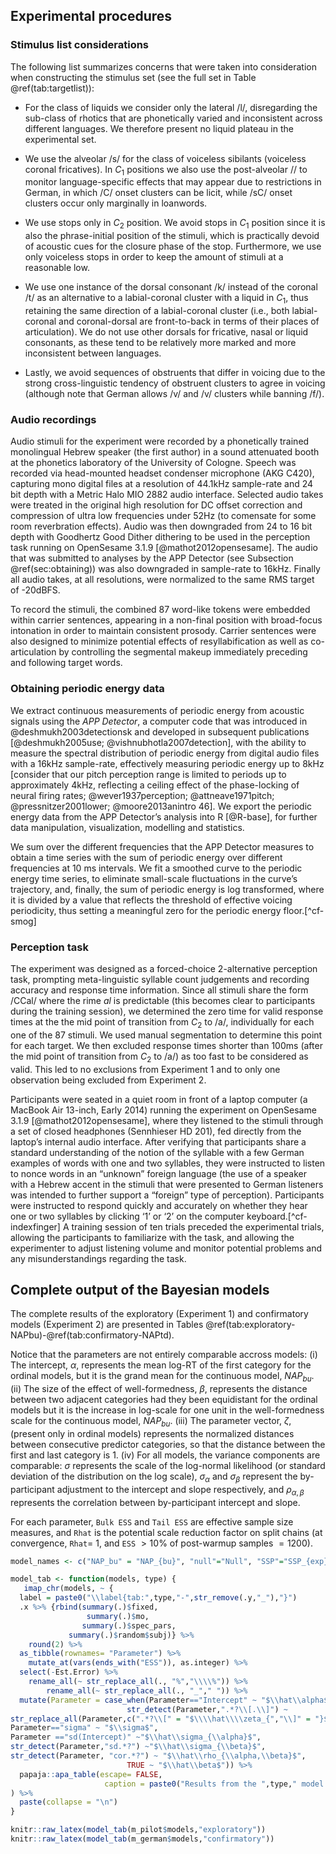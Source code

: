 <!-- # Appendix {-} -->

## Experimental procedures {#sec:procedures}
<!-- {#sec:materials} -->
<!-- ## Materials  -->
### Stimulus list considerations {#sec:considerationlist}
The following list summarizes concerns that were taken into consideration when constructing the stimulus set (see the full set in Table \@ref(tab:targetlist)):

*	For the class of liquids we consider only the lateral /l/, disregarding the sub-class of rhotics that are phonetically varied and inconsistent across different languages. We therefore present no liquid plateau in the experimental set.

*	We use the alveolar /s/ for the class of voiceless sibilants (voiceless coronal fricatives). In *C*~1~ positions we also use the post-alveolar /\textesh/ to monitor language-specific effects that may appear due to restrictions in German, in which /\textesh C/ onset clusters can be licit, while /sC/ onset clusters occur only marginally in loanwords.
<!-- should not be allowed. -->

*	We use stops only in *C*~2~ position. We avoid stops in *C*~1~ position since it is also the phrase-initial position of the stimuli, which is practically devoid of acoustic cues for the closure phase of the stop. Furthermore, we use only voiceless stops in order to keep the amount of stimuli at a reasonable low.

* We use one instance of the dorsal consonant /k/ instead of the coronal /t/ as an alternative to a labial-coronal cluster with a liquid in *C*~1~, thus retaining the same direction of a labial-coronal cluster (i.e., both labial-coronal and coronal-dorsal are front-to-back in terms of their places of articulation). We do not use other dorsals for fricative, nasal or liquid consonants, as these tend to be relatively more marked and more inconsistent between languages.

*	Lastly, we avoid sequences of obstruents that differ in voicing due to the strong cross-linguistic tendency of obstruent clusters to agree in voicing (although note that German allows /\textesh v/ and /\texttslig v/ clusters while banning /\textesh f/).

<!-- {#sec:audio} -->
### Audio recordings {#sec:audio}
Audio stimuli for the experiment were recorded by a phonetically trained monolingual Hebrew speaker (the first author) in a sound attenuated booth at the phonetics laboratory of the University of Cologne. Speech was recorded via head-mounted headset condenser microphone (AKG C420), capturing mono digital files at a resolution of 44.1kHz sample-rate and 24 bit depth with a Metric Halo MIO 2882 audio interface. Selected audio takes were treated in the original high resolution for DC offset correction and compression of ultra low frequencies under 52Hz (to comensate for some room reverbration effects). Audio was then downgraded from 24 to 16 bit depth with Goodhertz Good Dither dithering to be used in the perception task running on OpenSesame 3.1.9 [@mathot2012opensesame]. The audio that was submitted to analyses by the APP Detector (see Subsection \@ref(sec:obtaining)) was also downgraded in sample-rate to 16kHz. Finally all audio takes, at all resolutions, were normalized to the same RMS target of -20dBFS.

To record the stimuli, the combined 87 word-like tokens were embedded within carrier sentences, appearing in a non-final position with broad-focus intonation in order to maintain consistent prosody. Carrier sentences were also designed to minimize potential effects of resyllabification as well as co-articulation by controlling the segmental makeup immediately preceding and following target words. 

<!-- Note that since the bottom-up predictions of NAP are derived via measurements of acoustic signals of particular productions rather than from fixed symbolic predictions, the assumption that all things other than the controlled variable are equal in the experimental stimuli should hold also for a large degree of variation that occurs in natural speech. Thus, if a certain segment in one item is slightly longer, shorter, louder or softer than in other comparable tokens, bottom-up NAP is designed to directly account for this variation, while the other symbol-based ordinal models need to assume that such variation is mostly negligible. This allows us to opt for a slightly more ecologically valid experimental paradigm, by using natural speech recordings that were designed and selected to sound as similar as possible, rather than using synthesized speech. -->

<!-- {#sec:obtaining} -->
###		Obtaining periodic energy data {#sec:obtaining}
We extract continuous measurements of periodic energy from acoustic signals using the *APP Detector*, a computer code that was introduced in @deshmukh2003detectionsk and developed in subsequent publications [@deshmukh2005use; @vishnubhotla2007detection], with the ability to measure the spectral distribution of periodic energy from digital audio files with a 16kHz sample-rate, effectively measuring periodic energy up to 8kHz [consider that our pitch perception range is limited to periods up to approximately 4kHz, reflecting a ceiling effect of the phase-locking of neural firing rates; @wever1937perception; @attneave1971pitch; @pressnitzer2001lower; @moore2013anintro 46]. We export the periodic energy data from the APP Detector's analysis into R [@R-base], for further data manipulation, visualization, modelling and statistics. 

We sum over the different frequencies that the APP Detector measures to obtain a time series  with the sum of periodic energy over different frequencies at 10 ms intervals.
We fit a smoothed curve to the periodic energy time series, to eliminate small-scale fluctuations in the curve's trajectory, and, finally, the sum of periodic energy is log transformed, where it is divided by a value that reflects the threshold of effective voicing periodicity, thus setting a meaningful zero for the periodic energy floor.[^cf-smog]

<!-- {#sec:ptask} -->
###		Perception task {#sec:ptask}
The experiment was designed as a forced-choice 2-alternative perception task, prompting meta-linguistic syllable count judgements and recording accuracy and response time information. 
Since all stimuli share the form /CCal/ where the rime *al* is predictable (this becomes clear to participants during the training session), we determined the zero time for valid response times at the the mid point of transition from *C*~2~ to /a/, individually for each one of the 87 stimuli. We used manual segmentation to determine this point for each target. We then excluded response times shorter than 100ms (after the mid point of transition from *C*~2~ to /a/) as too fast to be considered as valid. This led to no exclusions from Experiment 1 and to only one observation being excluded from Experiment 2.

Participants were seated in a quiet room in front of a laptop computer (a MacBook Air 13-inch, Early 2014) running the experiment on OpenSesame 3.1.9 [@mathot2012opensesame], where they listened to the stimuli through a set of closed headphones (Sennhieser HD 201), fed directly from the laptop's internal audio interface. After verifying that participants share a standard understanding of the notion of the syllable with a few German examples of words with one and two syllables, they were instructed to listen to nonce words in an "unknown" foreign language (the use of a speaker with a Hebrew accent in the stimuli that were presented to German listeners was intended to further support a "foreign" type of perception). Participants were instructed to respond quickly and accurately on whether they hear one or two syllables by clicking '1' or '2' on the computer keyboard.[^cf-indexfinger] 
A training session of ten trials preceded the experimental trials, allowing the participants to familiarize with the task, and allowing the experimenter to adjust listening volume and monitor potential problems and any misunderstandings regarding the task.



## Complete output of the Bayesian models

The complete results of the exploratory (Experiment 1) and confirmatory models (Experiment 2) are presented in Tables \@ref(tab:exploratory-NAPbu)-\@ref(tab:confirmatory-NAPtd). 

Notice that the parameters are not entirely comparable accross models: (i) The intercept, $\alpha$, represents the mean log-RT of the first category for the ordinal models, but it is the grand mean for the  continuous model, $NAP_{bu}$. (ii) The size of the effect of well-formedness, $\beta$, represents the distance between two adjacent categories had they been equidistant for the ordinal models but it is the increase in log-scale for one unit in the well-formedness scale for the continuous model, $NAP_{bu}$.  (iii) The parameter vector, $\zeta$, (present only in ordinal models) represents the normalized distances between consecutive predictor categories, so that the distance between the first and last category is $1$. (iv) For all models, the variance components are comparable: $\sigma$ represents the scale of the log-normal likelihood (or standard deviation of the distribution on the log scale), $\sigma_\alpha$ and $\sigma_\beta$ represent the by-participant adjustment to the intercept and slope respectively, and $\rho_{\alpha,\beta}$ represents the correlation between by-participant intercept and slope. 

For each parameter, `Bulk ESS`
and `Tail ESS` are effective sample size measures, and `Rhat` is the potential
scale reduction factor on split chains (at convergence, `Rhat`= 1, and `ESS` $> 10\%$ of post-warmup samples $=1200$).

```r

model_names <- c("NAP_bu" = "NAP_{bu}", "null"="Null", "SSP"="SSP_{exp}", "SSP_obs" = "SSP_{col}", "MSD" = "MSD_{exp}", "MSD_obs" = "MSD_{col}", "NAP_td" = "NAP_{td}")

model_tab <- function(models, type) {
   imap_chr(models, ~ {
  label = paste0("\\label{tab:",type,"-",str_remove(.y,"_"),"}")
  .x %>% {rbind(summary(.)$fixed,
                 summary(.)$mo,
                summary(.)$spec_pars,
             summary(.)$random$subj)} %>%
    round(2) %>%
  as_tibble(rownames= "Parameter") %>%
    mutate_at(vars(ends_with("ESS")), as.integer) %>%
  select(-Est.Error) %>%
    rename_all(~ str_replace_all(., "%","\\\\%")) %>% 
        rename_all(~ str_replace_all(., "_"," ")) %>% 
  mutate(Parameter = case_when(Parameter=="Intercept" ~ "$\\hat\\alpha$",
                          str_detect(Parameter,".*?\\[.\\]") ~ 
str_replace_all(Parameter,c(".*?\\[" = "$\\\\hat\\\\zeta_{","\\]" = "}$" )),
Parameter=="sigma" ~ "$\\sigma$",
Parameter =="sd(Intercept)" ~"$\\hat\\sigma_{\\alpha}$",
str_detect(Parameter,"sd.*?") ~"$\\hat\\sigma_{\\beta}$",
str_detect(Parameter, "cor.*?") ~ "$\\hat\\rho_{\\alpha,\\beta}$",
                          TRUE ~ "$\\hat\\beta$")) %>%
  papaja::apa_table(escape= FALSE,
                     caption = paste0("Results from the ",type," model examining the results of the $",model_names[.y],"$ model. ",label= label, note= "See the Appendix for the interpretation of the parameters and column names."))}
) %>% 
  paste(collapse = "\n")
}

knitr::raw_latex(model_tab(m_pilot$models,"exploratory"))
knitr::raw_latex(model_tab(m_german$models,"confirmatory"))

```
